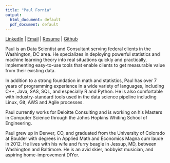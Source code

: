 ```yaml
---
title: "Paul Fornia"
output:
  html_document: default
  pdf_document: default
---
```


[LinkedIn](https://www.linkedin.com/in/paulfornia/) |
[Email](mailto:paulfornia@gmail.com) |
[Resume](./Resume_Fornia_2017_08_30.pdf) |
[Github](https://github.com/pfornia)

Paul is an Data Scientist and Consultant serving federal clients in the Washington, DC area. He specializes in deploying powerful statistics and machine learning theory into real situations quickly and practically, implementing easy-to-use tools that enable clients to get measurable value from their existing data.

In addition to a strong foundation in math and statistics, Paul has over 7 years of programming experience in a wide variety of languages, including C++, Java, SAS, SQL, and especially R and Python. He is also comfortable with industry-standard tools used in the data science pipeline including Linux, Git, AWS and Agile processes.

Paul currently works for Deloitte Consulting and is working on his Masters in Computer Science through the Johns Hopkins Whiting School of Engineering.

Paul grew up in Denver, CO, and graduated from the University of Colorado at Boulder with degrees in Applied Math and Economics Magna cum laude in 2012. He lives with his wife and furry beagle in Jessup, MD, between Washington and Baltimore. He is an avid skier, hobbyist musician, and aspiring home-improvement DIYer.

